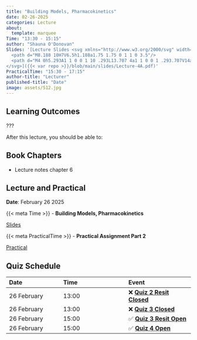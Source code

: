 ```yaml
---
title: "Building Models, Pharmacokinetics"
date: 02-26-2025
categories: Lecture
about:
  template: marquee
Time: "13:30 - 15:15"
author: "Shauna O'Donovan"
Slides: '[Lecture Slides <svg xmlns="http://www.w3.org/2000/svg" width="16" height="16" fill="currentColor" class="bi bi-file-earmark-ppt-fill" viewBox="0 0 16 16">
  <path d="M8.188 10H7V6.5h1.188a1.75 1.75 0 1 1 0 3.5"/>
  <path d="M4 0h5.293A1 1 0 0 1 10 .293L13.707 4a1 1 0 0 1 .293.707V14a2 2 0 0 1-2 2H4a2 2 0 0 1-2-2V2a2 2 0 0 1 2-2m5.5 1.5v2a1 1 0 0 0 1 1h2zM7 5.5a1 1 0 0 0-1 1V13a.5.5 0 0 0 1 0v-2h1.188a2.75 2.75 0 0 0 0-5.5z"/>
</svg>]({{< var repo >}}/blob/main/slides/Lecture-4A.pdf)'
PracticalTime: "15:30 - 17:15"
author-title: "Lecturer"
published-title: "Date"
image: assets/512.jpg
---
```


## Learning Outcomes

::: {.callout-important title="Principal Learning Outcome 1"}
???
:::

After this lecture, you should be able to:


## Book Chapters

- Lecture notes chapter 6


## Lecture and Practical
**Date**: February 26 2025

::: slide-deck
{{< meta Time >}} - **Building Models, Pharmacokinetics**

::: slides
[Slides]({{< var repository >}}/blob/main/8bm050/slides/Lecture-4A.pdf)
:::
:::

::: application-exercise
{{< meta PracticalTime >}} - **Practical Assignment Part 2**

::: source
[Practical](https://canvas.tue.nl)
:::
:::

## Quiz Schedule

|Date | Time  | Event |
|:----|:-----|:-----|
26 February | 13:00 |  ❌ [**Quiz 2 Resit Closed**](https://canvas.tue.nl) |
26 February | 13:00 |  ❌ [**Quiz 3 Closed**](https://canvas.tue.nl) |
26 February | 15:00 |  ✅ [**Quiz 3 Resit Open**](https://canvas.tue.nl) |
26 February | 15:00 |  ✅ [**Quiz 4 Open**](https://canvas.tue.nl) |